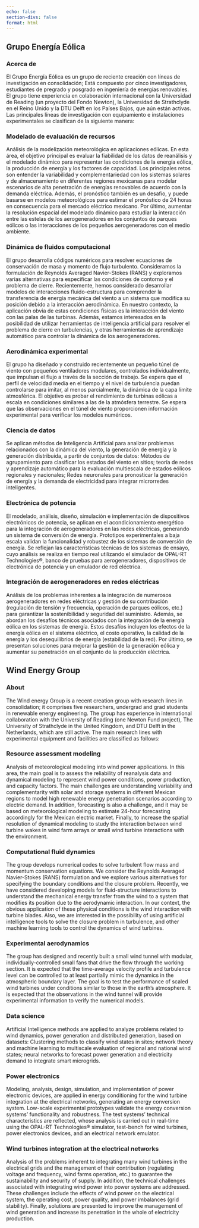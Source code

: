 ```yaml
---
echo: false
section-divs: false
format: html
---
```


::: {.content-visible when-profile="es"}

## Grupo Energía Eólica

### Acerca de
El Grupo Energía Eólica es un grupo de reciente creación con líneas de investigación en consolidación; Está compuesto por cinco investigadores, estudiantes de pregrado y posgrado en ingeniería de energías renovables. El grupo tiene experiencia en colaboración internacional con la Universidad de Reading (un proyecto del Fondo Newton), la Universidad de Strathclyde en el Reino Unido y la DTU Delft en los Países Bajos, que aún están activas. Las principales líneas de investigación con equipamiento e instalaciones experimentales se clasifican de la siguiente manera:

### Modelado de evaluación de recursos

Análisis de la modelización meteorológica en aplicaciones eólicas. En esta área, el objetivo principal es evaluar la fiabilidad de los datos de reanálisis y el modelado dinámico para representar las condiciones de la energía eólica, la producción de energía y los factores de capacidad. Los principales retos son entender la variabilidad y complementariedad con los sistemas solares y de almacenamiento en diferentes regiones mexicanas para modelar escenarios de alta penetración de energías renovables de acuerdo con la demanda eléctrica. Además, el pronóstico también es un desafío, y puede basarse en modelos meteorológicos para estimar el pronóstico de 24 horas en consecuencia para el mercado eléctrico mexicano. Por último, aumentar la resolución espacial del modelado dinámico para estudiar la interacción entre las estelas de los aerogeneradores en los conjuntos de parques eólicos o las interacciones de los pequeños aerogeneradores con el medio ambiente.

### Dinámica de fluidos computacional

El grupo desarrolla códigos numéricos para resolver ecuaciones de conservación de masa y momento de flujo turbulento. Consideramos la formulación de Reynolds Averaged Navier-Stokes (RANS) y exploramos varias alternativas para especificar las condiciones de contorno y el problema de cierre. Recientemente, hemos considerado desarrollar modelos de interacciones fluido-estructura para comprender la transferencia de energía mecánica del viento a un sistema que modifica su posición debido a la interacción aerodinámica. En nuestro contexto, la aplicación obvia de estas condiciones físicas es la interacción del viento con las palas de las turbinas. Además, estamos interesados en la posibilidad de utilizar herramientas de inteligencia artificial para resolver el problema de cierre en turbulencias, y otras herramientas de aprendizaje automático para controlar la dinámica de los aerogeneradores.

### Aerodinámica experimental

El grupo ha diseñado y construido recientemente un pequeño túnel de viento con pequeños ventiladores modulares, controlados individualmente, que impulsan el flujo a través de la sección de trabajo. Se espera que el perfil de velocidad media en el tiempo y el nivel de turbulencia puedan controlarse para imitar, al menos parcialmente, la dinámica de la capa límite atmosférica. El objetivo es probar el rendimiento de turbinas eólicas a escala en condiciones similares a las de la atmósfera terrestre. Se espera que las observaciones en el túnel de viento proporcionen información experimental para verificar los modelos numéricos. 

### Ciencia de datos

Se aplican métodos de Inteligencia Artificial para analizar problemas relacionados con la dinámica del viento, la generación de energía y la generación distribuida, a partir de conjuntos de datos: Métodos de agrupamiento para clasificar los estados del viento en sitios; teoría de redes y aprendizaje automático para la evaluación multiescala de estados eólicos regionales y nacionales;  Redes neuronales para pronosticar la generación de energía y la demanda de electricidad para integrar microrredes inteligentes.

### Electrónica de potencia

El modelado, análisis, diseño, simulación e implementación de dispositivos electrónicos de potencia, se aplican en el acondicionamiento energético para la integración de aerogeneradores en las redes eléctricas, generando un sistema de conversión de energía. Prototipos experimentales a baja escala validan la funcionalidad y robustez de los sistemas de conversión de energía. Se reflejan las características técnicas de los sistemas de ensayo, cuyo análisis se realiza en tiempo real utilizando el simulador de OPAL-RT Technologies®, banco de pruebas para aerogeneradores, dispositivos de electrónica de potencia y un emulador de red eléctrica. 

### Integración de aerogeneradores en redes eléctricas

Análisis de los problemas inherentes a la integración de numerosos aerogeneradores en redes eléctricas y gestión de su contribución (regulación de tensión y frecuencia, operación de parques eólicos, etc.) para garantizar la sostenibilidad y seguridad del suministro. Además, se abordan los desafíos técnicos asociados con la integración de la energía eólica en los sistemas de energía. Estos desafíos incluyen los efectos de la energía eólica en el sistema eléctrico, el costo operativo, la calidad de la energía y los desequilibrios de energía (estabilidad de la red). Por último, se presentan soluciones para mejorar la gestión de la generación eólica y aumentar su penetración en el conjunto de la producción eléctrica.

:::

::: {.content-visible when-profile="en"}

## Wind Energy Group

### About
The Wind energy Group is a recent creation group with research lines in consolidation; it comprises five researchers, undergrad and grad students in renewable energy engineering. The group has experience in international collaboration with the University of Reading (one Newton Fund project), The University of Strathclyde in the United Kingdom, and DTU Delft in the Netherlands, which are still active. The main research lines with experimental equipment and facilities are classified as follows:

### Resource assessment modeling

Analysis of meteorological modeling into wind power applications. In this area, the main goal is to assess the reliability of reanalysis data and dynamical modeling to represent wind power conditions, power production, and capacity factors. The main challenges are understanding variability and complementarity with solar and storage systems in different Mexican regions to model high renewable energy penetration scenarios according to electric demand. In addition, forecasting is also a challenge, and it may be based on meteorological modeling to estimate 24-hour forecasting accordingly for the Mexican electric market. Finally, to increase the spatial resolution of dynamical modeling to study the interaction between wind turbine wakes in wind farm arrays or small wind turbine interactions with the environment.

### Computational fluid dynamics

The group develops numerical codes to solve turbulent flow mass and momentum conservation equations. We consider the Reynolds Averaged Navier-Stokes (RANS) formulation and we explore various alternatives for specifying the boundary conditions and the closure problem. Recently, we have considered developing models for fluid-structure interactions to understand the mechanical energy transfer from the wind to a system that modifies its position due to the aerodynamic interaction. In our context, the obvious application of these physical conditions is the wind interaction with turbine blades. Also, we are interested in the possibility of using artificial intelligence tools to solve the closure problem in turbulence, and other machine learning tools to control the dynamics of wind turbines.

### Experimental aerodynamics

The group has designed and recently built a small wind tunnel with modular, individually-controlled small fans that drive the flow through the working section. It is expected that the time-average velocity profile and turbulence level can be controlled to at least partially mimic the dynamics in the atmospheric boundary layer. The goal is to test the performance of scaled wind turbines under conditions similar to those in the earth's atmosphere. It is expected that the observations in the wind tunnel will provide experimental information to verify the numerical models. 

### Data science

Artificial Intelligence methods are applied to analyze problems related to wind dynamics, power generation and distributed generation, based on datasets: Clustering methods to classify wind states in sites; network theory and machine learning to multiscale evaluation of regional and national wind states; neural networks to forecast power generation and electricity demand to integrate smart microgrids.

### Power electronics

Modeling, analysis, design, simulation, and implementation of power electronic devices, are applied in energy conditioning for the wind turbine integration at the electrical networks, generating an energy conversion system. Low-scale experimental prototypes validate the energy conversion systems' functionality and robustness. The test systems' technical characteristics are reflected, whose analysis is carried out in real-time using the OPAL-RT Technologies® simulator, test-bench for wind turbines, power electronics devices, and an electrical network emulator. 

### Wind turbines integration at the electrical networks

Analysis of the problems inherent to integrating many wind turbines in the electrical grids and the management of their contribution (regulating voltage and frequency, wind farms operation, etc.) to guarantee the sustainability and security of supply. In addition, the technical challenges associated with integrating wind power into power systems are addressed. These challenges include the effects of wind power on the electrical system, the operating cost, power quality, and power imbalances (grid stability). Finally, solutions are presented to improve the management of wind generation and increase its penetration in the whole of electricity production.

:::